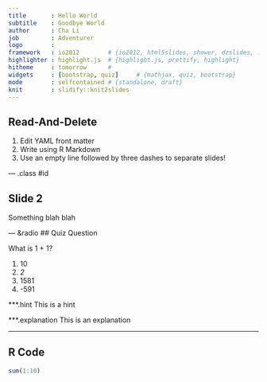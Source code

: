 ```yaml
---
title       : Hello World
subtitle    : Goodbye World
author      : Cha Li
job         : Adventurer
logo        :
framework   : io2012        # {io2012, html5slides, shower, dzslides, ...}
highlighter : highlight.js  # {highlight.js, prettify, highlight}
hitheme     : tomorrow      # 
widgets     : [bootstrap, quiz]     # {mathjax, quiz, bootstrap}
mode        : selfcontained # {standalone, draft}
knit        : slidify::knit2slides
---
```


## Read-And-Delete

1. Edit YAML front matter
2. Write using R Markdown
3. Use an empty line followed by three dashes to separate slides!

--- .class #id 

## Slide 2
Something blah blah

--- &radio
## Quiz Question 

What is 1 + 1?

1. 10
2. _2_
3. 1581
4. -591

***.hint 
This is a hint

***.explanation
This is an explanation

---

## R Code
```r
sum(1:10)
```


